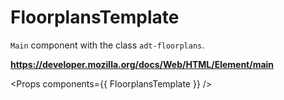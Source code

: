 <!-- Packages -->

<!-- Components -->

# FloorplansTemplate

`Main` component with the class `adt-floorplans`.

**https://developer.mozilla.org/docs/Web/HTML/Element/main**

<Props components={{ FloorplansTemplate }} />

<Preview id='adt-floorplans-preview'>
  <FloorplansTemplate />
</Preview>